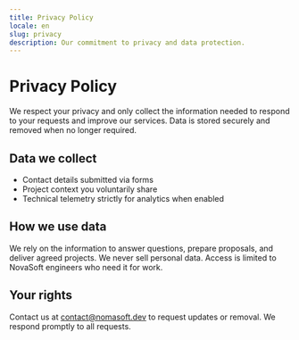 ```yaml
---
title: Privacy Policy
locale: en
slug: privacy
description: Our commitment to privacy and data protection.
---
```


# Privacy Policy

We respect your privacy and only collect the information needed to respond to your
requests and improve our services. Data is stored securely and removed when no longer
required.

## Data we collect

- Contact details submitted via forms
- Project context you voluntarily share
- Technical telemetry strictly for analytics when enabled

## How we use data

We rely on the information to answer questions, prepare proposals, and deliver agreed
projects. We never sell personal data. Access is limited to NovaSoft engineers who need
it for work.

## Your rights

Contact us at [contact@nomasoft.dev](mailto:contact@nomasoft.dev) to request updates or
removal. We respond promptly to all requests.
